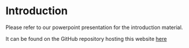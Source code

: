# Introduction 

Please refer to our powerpoint presentation for the introduction material.

It can be found on the GitHub repository hosting this website [here](https://github.com/Doi90/EE_Intro_Spatial_Workshop/blob/master/slides/Introduction_Slides.pptx)

